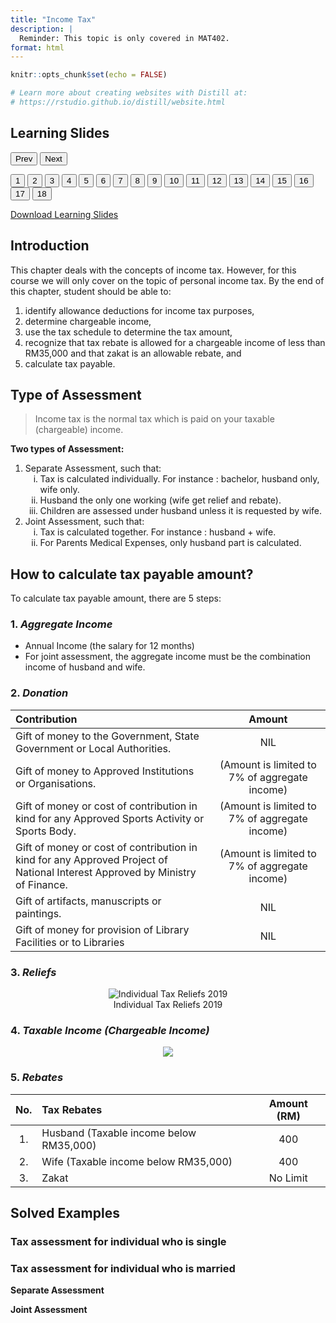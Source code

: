 ```yaml
---
title: "Income Tax"
description: |
  Reminder: This topic is only covered in MAT402.
format: html
---
```


```r
knitr::opts_chunk$set(echo = FALSE)

# Learn more about creating websites with Distill at:
# https://rstudio.github.io/distill/website.html

```

>   

<html>
<title>W3.CSS</title>
<meta name="viewport" content="width=device-width, initial-scale=1">
<link rel="stylesheet" href="https://www.w3schools.com/w3css/4/w3.css">
<style>
  .mySlides {display:none}
</style>
<body>
  
<div class="w3-container">
  <h2>Learning Slides</h2>
</div>
<div class="w3-content" style="max-width:800px">
  <img class="mySlides" src="images\income\Slide1.png" style="width:100%">
  <img class="mySlides" src="images\income\Slide2.png" style="width:100%">
  <img class="mySlides" src="images\income\Slide3.png" style="width:100%">
  <img class="mySlides" src="images\income\Slide4.png" style="width:100%">
  <img class="mySlides" src="images\income\Slide5.png" style="width:100%">
  <img class="mySlides" src="images\income\Slide6.png" style="width:100%">
  <img class="mySlides" src="images\income\Slide7.png" style="width:100%">
  <img class="mySlides" src="images\income\Slide8.png" style="width:100%">
  <img class="mySlides" src="images\income\Slide9.png" style="width:100%">
  <img class="mySlides" src="images\income\Slide10.png" style="width:100%">
  <img class="mySlides" src="images\income\Slide11.png" style="width:100%">
  <img class="mySlides" src="images\income\Slide12.png" style="width:100%">
  <img class="mySlides" src="images\income\Slide13.png" style="width:100%">
  <img class="mySlides" src="images\income\Slide14.png" style="width:100%">
  <img class="mySlides" src="images\income\Slide15.png" style="width:100%">
  <img class="mySlides" src="images\income\Slide16.png" style="width:100%">
  <img class="mySlides" src="images\income\Slide17.png" style="width:100%">
  <img class="mySlides" src="images\income\Slide18.png" style="width:100%">
</div>
<div class="w3-center">
  <button class="w3-button w3-light-grey" onclick="plusDivs(-1)">Prev</button>
  <button class="w3-button w3-light-grey" onclick="plusDivs(1)">Next</button>
</div>
<div class="w3-center">
  <button class="w3-button demo" onclick="currentDiv(1)">1</button> 
  <button class="w3-button demo" onclick="currentDiv(2)">2</button> 
  <button class="w3-button demo" onclick="currentDiv(3)">3</button>
  <button class="w3-button demo" onclick="currentDiv(4)">4</button>
  <button class="w3-button demo" onclick="currentDiv(5)">5</button> 
  <button class="w3-button demo" onclick="currentDiv(6)">6</button> 
  <button class="w3-button demo" onclick="currentDiv(7)">7</button>
  <button class="w3-button demo" onclick="currentDiv(8)">8</button>
  <button class="w3-button demo" onclick="currentDiv(9)">9</button> 
  <button class="w3-button demo" onclick="currentDiv(10)">10</button> 
  <button class="w3-button demo" onclick="currentDiv(11)">11</button>
  <button class="w3-button demo" onclick="currentDiv(12)">12</button>
  <button class="w3-button demo" onclick="currentDiv(13)">13</button>
  <button class="w3-button demo" onclick="currentDiv(14)">14</button>
  <button class="w3-button demo" onclick="currentDiv(15)">15</button> 
  <button class="w3-button demo" onclick="currentDiv(16)">16</button> 
  <button class="w3-button demo" onclick="currentDiv(17)">17</button>
  <button class="w3-button demo" onclick="currentDiv(18)">18</button>
</div>
  
<script>
var slideIndex = 1;
showDivs(slideIndex);

function plusDivs(n) {
  showDivs(slideIndex += n);
}

function currentDiv(n) {
  showDivs(slideIndex = n);
}

function showDivs(n) {
  var i;
  var x = document.getElementsByClassName("mySlides");
  var dots = document.getElementsByClassName("demo");
  if (n > x.length) {slideIndex = 1}    
  if (n < 1) {slideIndex = x.length}
  for (i = 0; i < x.length; i++) {
    x[i].style.display = "none";  
  }
  for (i = 0; i < dots.length; i++) {
    dots[i].className = dots[i].className.replace(" w3-red", "");
  }
  x[slideIndex-1].style.display = "block";  
  dots[slideIndex-1].className += " w3-red";
}
</script>
  
</body>
</html>  

<aside>  
[Download Learning Slides](files/slides/income.pdf)
</aside>  


## Introduction  

This chapter deals with the concepts of income tax. However, for this course we will only cover on the topic of personal income tax. By the end of this chapter, student should be able to:  

1. identify allowance deductions for income tax purposes,  
2. determine chargeable income,  
3. use the tax schedule to determine the tax amount,  
4. recognize that tax rebate is allowed for a chargeable income of less than RM35,000 and that zakat is an allowable rebate, and  
5. calculate tax payable.  

## Type of Assessment  

> Income tax is the normal tax which is paid on your taxable (chargeable) income.  

**Two types of Assessment:**  

1. Separate Assessment, such that:  
    i. Tax is calculated individually. For instance : bachelor, husband only, wife only.  
    ii. Husband the only one working (wife get relief and rebate).  
    iii. Children are assessed under husband unless it is requested by wife.  
  
2. Joint Assessment, such that:  
    i. Tax is calculated together. For instance : husband + wife.  
    ii. For Parents Medical Expenses, only husband part is calculated.  
  
## How to calculate tax payable amount?  

To calculate tax payable amount, there are 5 steps:  

### 1. *Aggregate Income*  

  - Annual Income (the salary for 12 months)  
  - For joint assessment, the aggregate income must be the combination income of husband and wife.  
  
### 2. *Donation*  

  | Contribution | Amount |  
  |:-------------|:------:|  
  | Gift of money to the Government, State Government or Local Authorities. | NIL |  
  | Gift of money to Approved Institutions or Organisations. | (Amount is limited to 7% of aggregate income)  |  
  | Gift of money or cost of contribution in kind for any Approved Sports Activity or Sports Body. | (Amount is limited to 7% of aggregate income) |  
  | Gift of money or cost of contribution in kind for any Approved Project of National Interest Approved by Ministry of Finance. | (Amount is limited to 7% of aggregate income) |  
  | Gift of artifacts, manuscripts or paintings. | NIL |  
  | Gift of money for provision of Library Facilities or to Libraries | NIL |  
  
### 3. *Reliefs*  

<center style="max-width:700px">
![Individual Tax Reliefs 2019](files/notes/reliefs_2019.png)  
</center>  

### 4. *Taxable Income (Chargeable Income)*  

<center style="max-width:700px">
![](files/notes/tax_schedule_2018_2019.png)
</center>  


### 5. *Rebates*  

  | No. | Tax Rebates | Amount (RM) |  
  |:---:|:------------|:-----------:|  
  |1.|Husband (Taxable income below RM35,000)|400|  
  |2.|Wife (Taxable income below RM35,000)|400|  
  |3.|Zakat|No Limit|  
  
## Solved Examples  

### Tax assessment for individual who is single  



### Tax assessment for individual who is married  

**Separate Assessment**  



**Joint Assessment**  





  



